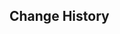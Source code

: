 {{Repertoire of Myriad Melodies Score
|name        = An Interesting Labour
|image       = Repertoire of Myriad Melodies Cover 01.png
|album       = Mondstadt: City of Winds and Idylls
|order       = 3
|soundtrack  = An Interesting Labour
|bpm         = 172
|duration    = 1m 26s
|level_1     = Normal
|stars_1     = 2
|reward_1    = Repertoire Coins*20
|notes_1     = 123
|level_2     = Hard
|stars_2     = 3
|reward_2    = Repertoire Coins*40
|notes_2     = 157
|level_3     = Pro
|stars_3     = 5
|reward_3    = Repertoire Coins*60
|notes_3     = 237
|level_4     = Legendary
|stars_4     = 7
|notes_4     = 360
}}

==Change History==
{{Change History|5.3}}